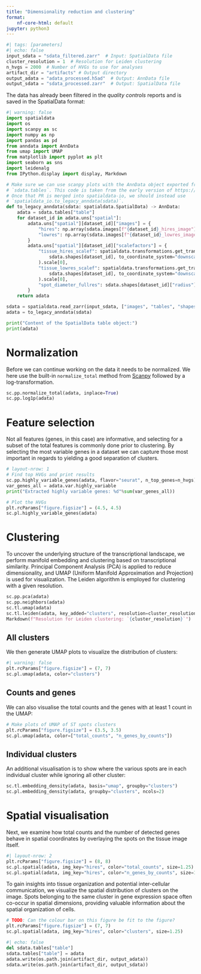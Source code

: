```yaml
---
title: "Dimensionality reduction and clustering"
format:
    nf-core-html: default
jupyter: python3
---
```


```python
#| tags: [parameters]
#| echo: false
input_sdata = "sdata_filtered.zarr"  # Input: SpatialData file
cluster_resolution = 1  # Resolution for Leiden clustering
n_hvgs = 2000  # Number of HVGs to use for analyses
artifact_dir = "artifacts" # Output directory
output_adata = "adata_processed.h5ad"  # Output: AnnData file
output_sdata = "sdata_processed.zarr"  # Output: SpatialData file
```

The data has already been filtered in the _quality controls_ reports and is
saved in the SpatialData format:

```python
#| warning: false
import spatialdata
import os
import scanpy as sc
import numpy as np
import pandas as pd
from anndata import AnnData
from umap import UMAP
from matplotlib import pyplot as plt
import seaborn as sns
import leidenalg
from IPython.display import display, Markdown
```

```python
# Make sure we can use scanpy plots with the AnnData object exported from
# `sdata.tables`. This code is taken from the early version of https://github.com/scverse/spatialdata-io/pull/102/
# Once that PR is merged into spatialdata-io, we should instead use
# `spatialdata_io.to_legacy_anndata(sdata)`.
def to_legacy_anndata(sdata: spatialdata.SpatialData) -> AnnData:
    adata = sdata.tables["table"]
    for dataset_id in adata.uns["spatial"]:
        adata.uns["spatial"][dataset_id]["images"] = {
            "hires": np.array(sdata.images[f"{dataset_id}_hires_image"]).transpose([1, 2, 0]),
            "lowres": np.array(sdata.images[f"{dataset_id}_lowres_image"]).transpose([1, 2, 0]),
        }
        adata.uns["spatial"][dataset_id]["scalefactors"] = {
            "tissue_hires_scalef": spatialdata.transformations.get_transformation(
                sdata.shapes[dataset_id], to_coordinate_system="downscaled_hires"
            ).scale[0],
            "tissue_lowres_scalef": spatialdata.transformations.get_transformation(
                sdata.shapes[dataset_id], to_coordinate_system="downscaled_lowres"
            ).scale[0],
            "spot_diameter_fullres": sdata.shapes[dataset_id]["radius"][0] * 2,
        }
    return adata
```

```python
sdata = spatialdata.read_zarr(input_sdata, ["images", "tables", "shapes"])
adata = to_legacy_anndata(sdata)

print("Content of the SpatialData table object:")
print(adata)
```

# Normalization

Before we can continue working on the data it needs to be normalized. We here
use the built-in `normalize_total` method from [Scanpy](https://scanpy.readthedocs.io/en/stable/)
followed by a log-transformation.

```python
sc.pp.normalize_total(adata, inplace=True)
sc.pp.log1p(adata)
```

# Feature selection

Not all features (genes, in this case) are informative, and selecting for a
subset of the total features is commonly done prior to clustering. By selecting
the most variable genes in a dataset we can capture those most important in
regards to yielding a good separation of clusters.

```python
# layout-nrow: 1
# Find top HVGs and print results
sc.pp.highly_variable_genes(adata, flavor="seurat", n_top_genes=n_hvgs)
var_genes_all = adata.var.highly_variable
print("Extracted highly variable genes: %d"%sum(var_genes_all))

# Plot the HVGs
plt.rcParams["figure.figsize"] = (4.5, 4.5)
sc.pl.highly_variable_genes(adata)
```

# Clustering

To uncover the underlying structure of the transcriptional landscape, we perform
manifold embedding and clustering based on transcriptional similarity. Principal
Component Analysis (PCA) is applied to reduce dimensionality, and UMAP (Uniform
Manifold Approximation and Projection) is used for visualization. The Leiden
algorithm is employed for clustering with a given resolution.

```python
sc.pp.pca(adata)
sc.pp.neighbors(adata)
sc.tl.umap(adata)
sc.tl.leiden(adata, key_added="clusters", resolution=cluster_resolution)
Markdown(f"Resolution for Leiden clustering: `{cluster_resolution}`")
```

## All clusters

We then generate UMAP plots to visualize the distribution of clusters:

```python
#| warning: false
plt.rcParams["figure.figsize"] = (7, 7)
sc.pl.umap(adata, color="clusters")
```

## Counts and genes

We can also visualise the total counts and the genes with at least 1 count in
the UMAP:

```python
# Make plots of UMAP of ST spots clusters
plt.rcParams["figure.figsize"] = (3.5, 3.5)
sc.pl.umap(adata, color=["total_counts", "n_genes_by_counts"])
```

## Individual clusters

An additional visualisation is to show where the various spots are in each
individual cluster while ignoring all other cluster:

```python
sc.tl.embedding_density(adata, basis="umap", groupby="clusters")
sc.pl.embedding_density(adata, groupby="clusters", ncols=2)
```

# Spatial visualisation

Next, we examine how total counts and the number of detected genes behave in
spatial coordinates by overlaying the spots on the tissue image itself.

```python
#| layout-nrow: 2
plt.rcParams["figure.figsize"] = (8, 8)
sc.pl.spatial(adata, img_key="hires", color="total_counts", size=1.25)
sc.pl.spatial(adata, img_key="hires", color="n_genes_by_counts", size=1.25)
```

To gain insights into tissue organization and potential inter-cellular
communication, we visualize the spatial distribution of clusters on the image.
Spots belonging to the same cluster in gene expression space often co-occur in
spatial dimensions, providing valuable information about the spatial
organization of cells.

```python
# TODO: Can the colour bar on this figure be fit to the figure?
plt.rcParams["figure.figsize"] = (7, 7)
sc.pl.spatial(adata, img_key="hires", color="clusters", size=1.25)
```

```python
#| echo: false
del sdata.tables["table"]
sdata.tables["table"] = adata
adata.write(os.path.join(artifact_dir, output_adata))
sdata.write(os.path.join(artifact_dir, output_sdata))
```
